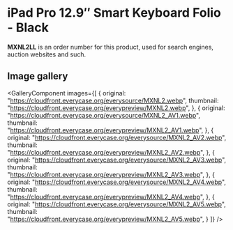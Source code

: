
# iPad Pro 12.9″ Smart Keyboard Folio - Black

<Callout type='info' emoji='👉🏻'>**MXNL2LL** is an order number for this product, used for search engines, auction websites and such.</Callout>

## Image gallery

<GalleryComponent
    images={[
      {
        original: "https://cloudfront.everycase.org/everysource/MXNL2.webp",
        thumbnail: "https://cloudfront.everycase.org/everypreview/MXNL2.webp",
      },
      {
        original: "https://cloudfront.everycase.org/everysource/MXNL2_AV1.webp",
        thumbnail: "https://cloudfront.everycase.org/everypreview/MXNL2_AV1.webp",
      },
      {
        original: "https://cloudfront.everycase.org/everysource/MXNL2_AV2.webp",
        thumbnail: "https://cloudfront.everycase.org/everypreview/MXNL2_AV2.webp",
      },
      {
        original: "https://cloudfront.everycase.org/everysource/MXNL2_AV3.webp",
        thumbnail: "https://cloudfront.everycase.org/everypreview/MXNL2_AV3.webp",
      },
      {
        original: "https://cloudfront.everycase.org/everysource/MXNL2_AV4.webp",
        thumbnail: "https://cloudfront.everycase.org/everypreview/MXNL2_AV4.webp",
      },
      {
        original: "https://cloudfront.everycase.org/everysource/MXNL2_AV5.webp",
        thumbnail: "https://cloudfront.everycase.org/everypreview/MXNL2_AV5.webp",
      }
    ]}
  />
